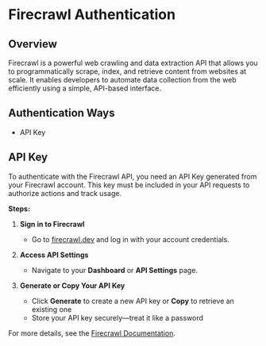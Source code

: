# Firecrawl Authentication

## Overview

Firecrawl is a powerful web crawling and data extraction API that allows you to programmatically scrape, index, and retrieve content from websites at scale. It enables developers to automate data collection from the web efficiently using a simple, API-based interface.

## Authentication Ways

- API Key

## API Key

To authenticate with the Firecrawl API, you need an API Key generated from your Firecrawl account. This key must be included in your API requests to authorize actions and track usage.

**Steps:**

1. **Sign in to Firecrawl**  
   - Go to <a href="https://firecrawl.dev/" target="_blank" rel="noopener"><span>firecrawl.dev</span></a> and log in with your account credentials.

2. **Access API Settings**  
   - Navigate to your **Dashboard** or **API Settings** page.

3. **Generate or Copy Your API Key**  
   - Click **Generate** to create a new API key or **Copy** to retrieve an existing one  
   - Store your API key securely—treat it like a password

For more details, see the <a href="https://docs.firecrawl.dev/" target="_blank" rel="noopener"><span>Firecrawl Documentation</span></a>.